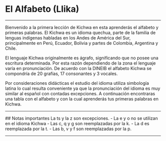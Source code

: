 
# **El Alfabeto (Llika)**
<hr />
 
Bienvenido a la primera lección de Kichwa en esta aprenderás el alfabeto y primeras palabras. 
El Kichwa es un idioma quechua, parte de la familia de lenguas indígenas habladas en los Andes de América 
del Sur, principalmente en Perú, Ecuador, Bolivia y partes de Colombia, Argentina y Chile. 

El lenguaje Kichwa originalmente es ágrafo, significando que no posee una escritura determinada. 
Por esta razón dependiendo de la zona el lenguaje varía en pronunciación. De acuerdo con la DINEIB
el alfabeto Kichwa se compondría de 20 grafías, 17 consonantes y 3 vocales. 

Por consideraciones didácticas el estudio del idioma utiliza simbología latina lo cual resulta 
conveniente ya que la pronunciación del idioma es muy similar al español con contadas excepciones. 
A continuación encontraras una tabla con el alfabeto y con la cual aprenderás tus primeras palabras en 
Kichwa.

<ImageFlipContainer lecture="alphabet" />
<hr />
## Notas importantes
La ts y la z son excepciones. 
- La e y o no se utilizan en el idioma Kichwa 
- Las c, q y g son reemplazadas por la k. 
- La d es reemplazada por la t. 
- Las b, v y f son reemplazadas por la p.

<ComicSpeechBubble text="¡Excelente trabajo! Esto concluye la primera lección" character = "humuFeliz"/>

<hr />
<Quiz lecture="alphabet" />